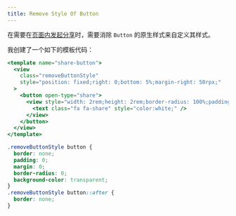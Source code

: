 ```yaml
---
title: Remove Style Of Button
---
```


在需要在[页面内发起分享](/docs/wechat-mini-program/api/share)时，需要消除 `Button` 的原生样式来自定义其样式。

我创建了一个如下的模板代码：

```jsx {3,6} title="shareButton.js" showLineNumbers
<template name="share-button">
  <view
    class="removeButtonStyle"
    style="position: fixed;right: 0;bottom: 5%;margin-right: 50rpx;"
  >
    <button open-type="share">
      <view style="width: 2rem;height: 2rem;border-radius: 100%;padding: 4px;background-color: {{mainColor?mainColor:'darkgrey'}};box-shadow: inset 0 0 3px white;display: flex;align-items: center;justify-content: center;">
        <text class="fa fa-share" style="color:white;" />
      </view>
    </button>
  </view>
</template>
```

```css title="shareButton.wxss"
.removeButtonStyle button {
  border: none;
  padding: 0;
  margin: 0;
  border-radius: 0;
  background-color: transparent;
}
.removeButtonStyle button::after {
  border: none;
}
```
